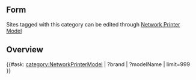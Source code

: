 ==Form==
Sites tagged with this category can be edited through [[Has default form::NetworkPrinterModel|Network Printer Model]]

==Overview==
{{#ask: [[category:NetworkPrinterModel]]
| ?brand
| ?modelName
| limit=999
}}
